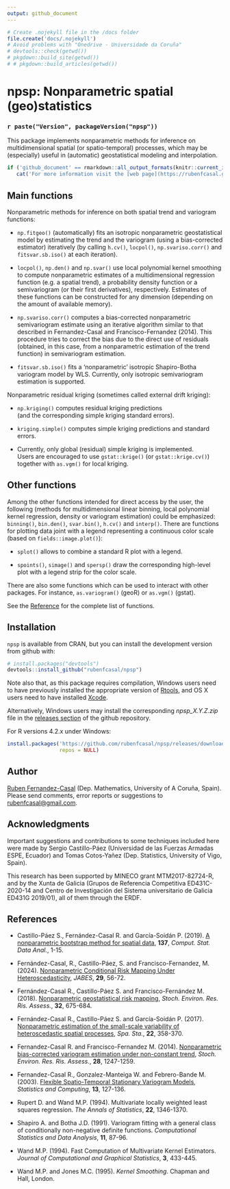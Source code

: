 ```yaml
---
output: github_document
---
```


<!-- 
README.md is generated from README.Rmd. 
Please edit that file 
-->

```r
# Create .nojekyll file in the /docs folder
file.create('docs/.nojekyll')
# Avoid problems with "Onedrive - Universidade da Coruña" 
# devtools::check(getwd()) 
# pkgdown::build_site(getwd())
# # pkgdown::build_articles(getwd())
```

npsp: Nonparametric spatial (geo)statistics
============================================

### `r paste("Version", packageVersion("npsp"))`

This package implements nonparametric methods 
for inference on multidimensional spatial (or spatio-temporal) processes,
which may be (especially) useful in (automatic) geostatistical modeling and interpolation.


```r
if ('github_document' == rmarkdown::all_output_formats(knitr::current_input()) && !knitr:::is_html_output()) 
   cat('For more information visit the [web page](https://rubenfcasal.github.io/npsp) of the package.')
```


Main functions
--------------

Nonparametric methods for inference on both spatial trend 
and variogram functions:

*  `np.fitgeo()` (automatically) fits an isotropic nonparametric geostatistical model 
    by estimating the trend and the variogram (using a bias-corrected estimator) iteratively 
    (by calling `h.cv()`, `locpol()`, `np.svariso.corr()` and `fitsvar.sb.iso()` at each iteration).

*  `locpol()`, `np.den()` and `np.svar()` use local polynomial kernel smoothing to compute
   nonparametric estimates of a multidimensional regression function (e.g. a spatial trend),
   a probability density function or a semivariogram (or their first derivatives), respectively. 
   Estimates of these functions can be constructed for any dimension 
   (depending on the amount of available memory). 
   
*  `np.svariso.corr()` computes a bias-corrected nonparametric semivariogram estimate 
   using an iterative algorithm similar to that described in 
   Fernandez-Casal and Francisco-Fernandez (2014). 
   This procedure tries to correct the bias due to the direct use of residuals 
   (obtained, in this case, from a nonparametric estimation of the trend function) 
   in semivariogram estimation.

* `fitsvar.sb.iso()` fits a ‘nonparametric’ isotropic Shapiro-Botha variogram model by WLS. 
   Currently, only isotropic semivariogram estimation is supported.


Nonparametric residual kriging (sometimes called external drift kriging):

* `np.kriging()` computes residual kriging predictions  
   (and the corresponding simple kriging standard errors).

* `kriging.simple()` computes simple kriging predictions and standard errors.

*  Currently, only global (residual) simple kriging is implemented.  
   Users are encouraged to use `gstat::krige()` (or `gstat::krige.cv()`) 
   together with `as.vgm()` for local kriging.


Other functions
---------------

Among the other functions intended for direct access by the user, the following 
(methods for multidimensional linear binning, local polynomial kernel regression, 
density or variogram estimation) could be emphasized: 
`binning()`, `bin.den()`, `svar.bin()`, `h.cv()` and `interp()`. 
There are functions for plotting data joint with a legend representing a continuous color scale
(based on `fields::image.plot()`):

*  `splot()` allows to combine a standard R plot with a legend. 

*  `spoints()`, `simage()` and `spersp()` draw the corresponding high-level plot 
   with a legend strip for the color scale.
   
There are also some functions which can be used to interact with other packages. For instance, `as.variogram()` (geoR) or `as.vgm()` (gstat).

See the [Reference](https://rubenfcasal.github.io/npsp/reference/index.html) for the complete list of functions.


Installation
------------

`npsp` is available from CRAN, but you can install the development version from github with:

```r
# install.packages("devtools")
devtools::install_github("rubenfcasal/npsp")
```

Note also that, as this package requires compilation, Windows users need to have previously installed the appropriate version of [Rtools](https://cran.r-project.org/bin/windows/Rtools/), and OS X users need to have installed [Xcode](https://apps.apple.com/us/app/xcode/id497799835).

Alternatively, Windows users may install the corresponding *npsp_X.Y.Z.zip* file in the [releases section](https://github.com/rubenfcasal/npsp/releases/latest) of the github repository.

For R versions 4.2.x under Windows:
```r
install.packages('https://github.com/rubenfcasal/npsp/releases/download/v0.7-10/npsp_0.7-10.zip',
                 repos = NULL)
``` 

Author
------

[Ruben Fernandez-Casal](https://rubenfcasal.github.io) (Dep. Mathematics, University of A Coruña, Spain). 
Please send comments, error reports or suggestions to [rubenfcasal@gmail.com](mailto:rubenfcasal@gmail.com).


Acknowledgments
---------------

Important suggestions and contributions to some techniques included here were made by Sergio Castillo-Páez (Universidad de las Fuerzas Armadas ESPE, Ecuador) and Tomas Cotos-Yañez (Dep. Statistics, University of Vigo, Spain).

This research has been supported by MINECO grant MTM2017-82724-R, and by the Xunta de Galicia (Grupos de Referencia Competitiva ED431C-2020-14 and Centro de Investigación del Sistema universitario de Galicia ED431G 2019/01), all of them through the ERDF.


References
----------

* Castillo-Páez S., Fernández-Casal R.  and García-Soidán P. (2019). [A nonparametric bootstrap method for spatial data](https://doi.org/10.1016/j.csda.2019.01.017), **137**, *Comput. Stat. Data Anal.*, 1-15. 

* Fernández-Casal, R., Castillo-Páez, S. and Francisco-Fernandez, M. (2024). [Nonparametric Conditional Risk Mapping Under Heteroscedasticity](https://doi.org/10.1007/s13253-023-00555-0), *JABES*, **29**, 56-72.

* Fernández-Casal R., Castillo-Páez S. and Francisco-Fernández M. (2018). [Nonparametric geostatistical risk mapping](https://doi.org/10.1007/s00477-017-1407-y), *Stoch. Environ. Res. Ris. Assess.*, **32**, 675-684.

* Fernández-Casal R., Castillo-Páez S. and García-Soidán P. (2017). [Nonparametric estimation of the small-scale variability of heteroscedastic spatial processes](https://doi.org/10.1016/j.spasta.2017.04.001), *Spa. Sta.*, **22**, 358-370.

* Fernandez-Casal R. and Francisco-Fernandez M. (2014). [Nonparametric bias-corrected variogram estimation under non-constant trend](https://doi.org/10.1007/s00477-013-0817-8), *Stoch. Environ. Res. Ris. Assess.*, **28**, 1247-1259.

* Fernandez-Casal R., Gonzalez-Manteiga W. and Febrero-Bande M. (2003). [Flexible Spatio-Temporal Stationary Variogram Models](https://doi.org/10.1023/A:1023204525046), *Statistics and Computing*, **13**, 127-136.

* Rupert D. and Wand M.P. (1994). Multivariate locally weighted least squares regression. *The Annals of Statistics*, **22**, 1346-1370.

* Shapiro A. and Botha J.D. (1991). Variogram fitting with a general class of conditionally non-negative definite functions. *Computational Statistics and Data Analysis*, **11**, 87-96.

* Wand M.P. (1994). Fast Computation of Multivariate Kernel Estimators. *Journal of Computational and Graphical Statistics*, **3**, 433-445.

* Wand M.P. and Jones M.C. (1995). *Kernel Smoothing*. Chapman and Hall, London.
